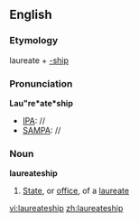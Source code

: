 ==English==

===Etymology===
laureate + [[-ship]]
===Pronunciation===
'''Lau"re*ate*ship'''
*[[IPA]]: //
*[[SAMPA]]: //
===Noun===
'''laureateship'''

#[[State]], or [[office]], of a [[laureate]]

[[vi:laureateship]]
[[zh:laureateship]]